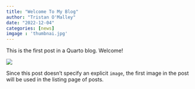 ```yaml
---
title: "Welcome To My Blog"
author: "Tristan O'Malley"
date: "2022-12-04"
categories: [news]
imgage : 'thumbnai.jpg'
---
```


This is the first post in a Quarto blog. Welcome!

![](thumbnail.jpg)

Since this post doesn't specify an explicit `image`, the first image in the post will be used in the listing page of posts.
